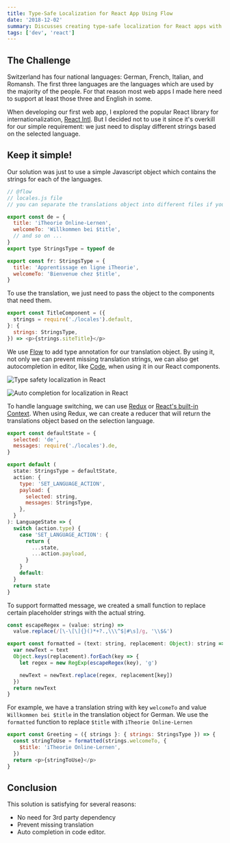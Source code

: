 ```yaml
---
title: Type-Safe Localization for React App Using Flow
date: '2018-12-02'
summary: Discusses creating type-safe localization for React apps with Flow, motivated by Switzerland's multilingual context and focusing on popular React internationalization libraries.
tags: ['dev', 'react']
---
```


## The Challenge

Switzerland has four national languages: German, French, Italian, and Romansh. The first three languages are the languages which are used by the majority of the people. For that reason most web apps I made here need to support at least those three and English in some.

When developing our first web app, I explored the popular React library for internationalization, [React Intl](https://github.com/yahoo/react-intl). But I decided not to use it since it's overkill for our simple requirement: we just need to display different strings based on the selected language.

## Keep it simple!

Our solution was just to use a simple Javascript object which contains the strings for each of the languages.

```javascript
// @flow
// locales.js file
// you can separate the translations object into different files if you want

export const de = {
  title: 'iTheorie Online-Lernen',
  welcomeTo: 'Willkommen bei $title',
  // and so on ...
}
export type StringsType = typeof de

export const fr: StringsType = {
  title: 'Apprentissage en ligne iTheorie',
  welcomeTo: 'Bienvenue chez $title',
}
```

To use the translation, we just need to pass the object to the components that need them.

```javascript
export const TitleComponent = ({
  strings = require('./locales').default,
}: {
  strings: StringsType,
}) => <p>{strings.siteTitle}</p>
```

We use [Flow](https://flow.org/) to add type annotation for our translation object. By using it, not only we can prevent missing translation strings, we can also get autocompletion in editor, like [Code](https://code.visualstudio.com/), when using it in our React components.

![Type safety localization in React](/static/images/articles/typesafety-localization-in-react.png)

![Auto completion for localization in React](/static/images/articles/autocomplete-localization-in-react.png)

To handle language switching, we can use [Redux](https://redux.js.org/) or [React's built-in Context](https://reactjs.org/docs/context.html). When using Redux, we can create a reducer that will return the translations object based on the selection language.

```javascript
export const defaultState = {
  selected: 'de',
  messages: require('./locales').de,
}

export default (
  state: StringsType = defaultState,
  action: {
    type: 'SET_LANGUAGE_ACTION',
    payload: {
      selected: string,
      messages: StringsType,
    },
  }
): LanguageState => {
  switch (action.type) {
    case 'SET_LANGUAGE_ACTION': {
      return {
        ...state,
        ...action.payload,
      }
    }
    default:
  }
  return state
}
```

To support formatted message, we created a small function to replace certain placeholder strings with the actual string.

```javascript
const escapeRegex = (value: string) =>
  value.replace(/[\-\[\]{}()*+?.,\\\^$|#\s]/g, '\\$&')

export const formatted = (text: string, replacement: Object): string => {
  var newText = text
  Object.keys(replacement).forEach(key => {
    let regex = new RegExp(escapeRegex(key), 'g')

    newText = newText.replace(regex, replacement[key])
  })
  return newText
}
```

For example, we have a translation string with key `welcomeTo` and value `Willkommen bei $title` in the translation object for German. We use the `formatted` function to replace `$title` with `iTheorie Online-Lernen`

```javascript
export const Greeting = ({ strings }: { strings: StringsType }) => {
  const stringToUse = formatted(strings.welcomeTo, {
    $title: 'iTheorie Online-Lernen',
  })
  return <p>{stringToUse}</p>
}
```

## Conclusion

This solution is satisfying for several reasons:

- No need for 3rd party dependency
- Prevent missing translation
- Auto completion in code editor.
